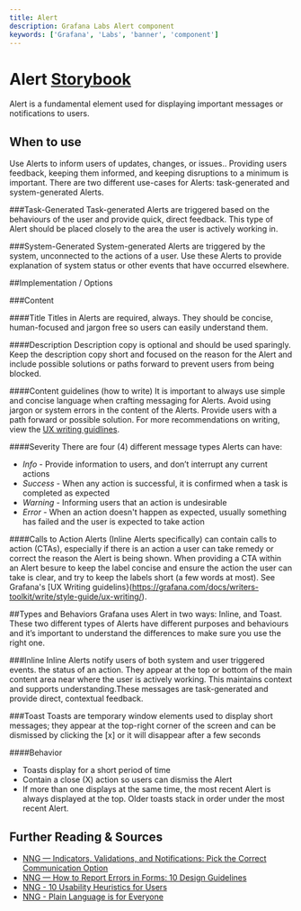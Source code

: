 ```yaml
---
title: Alert
description: Grafana Labs Alert component
keywords: ['Grafana', 'Labs', 'banner', 'component']
---
```



# Alert <Badge text='ready' color='green'></Badge> <a href='https://developers.grafana.com/ui/latest/index.html?path=/story/overlays-alert--examples' target='_blank' className='header-links'>Storybook <Icon name="external-link-alt"/> </a>

Alert is a fundamental element used for displaying important messages or notifications to users.

## When to use

Use Alerts to inform users of updates, changes, or issues.. Providing users feedback, keeping them informed, and keeping disruptions to a minimum is important. There are two different use-cases for Alerts: task-generated and system-generated Alerts.

###Task-Generated
Task-generated Alerts are triggered based on the behaviours of the user and provide quick, direct feedback. This type of Alert should be placed closely to the area the user is actively working in.

###System-Generated
System-generated Alerts are triggered by the system, unconnected to the actions of a user. Use these Alerts to provide explanation of system status or other events that have occurred elsewhere.

##Implementation / Options

###Content

####Title
Titles in Alerts are required, always. They should be concise, human-focused and jargon free so users can easily understand them.

####Description
Description copy is optional and should be used sparingly. Keep the description copy short and focused on the reason for the Alert and include possible solutions or paths forward to prevent users from being blocked.

####Content guidelines (how to write)
It is important to always use simple and concise language when crafting messaging for Alerts. Avoid using jargon or system errors in the content of the Alerts. Provide users with a path forward or possible solution. For more recommendations on writing, view the [UX writing guidlines](https://grafana.com/docs/writers-toolkit/write/style-guide/ux-writing/).

####Severity
There are four (4) different message types Alerts can have:
- *Info* - Provide information to users, and don’t interrupt any current actions
- *Success* - When any action is successful, it is confirmed when a task is completed as expected
- *Warning* - Informing users that an action is undesirable
- *Error* - When an action doesn't happen as expected, usually something has failed and the user is expected to take action

####Calls to Action
Alerts (Inline Alerts specifically) can contain calls to action (CTAs), especially if there is an action a user can take remedy or correct the reason the Alert is being shown. When providing a CTA within an Alert besure to keep the label concise and ensure the action the user can take is clear, and try to keep the labels short (a few words at most). See Grafana's [UX Writing guidelins}(https://grafana.com/docs/writers-toolkit/write/style-guide/ux-writing/).

##Types and Behaviors
Grafana uses Alert in two ways: Inline, and Toast. These two different types of Alerts have different purposes and behaviours and it’s important to understand the differences to make sure you use the right one.

###Inline
Inline Alerts notify users of both system and user triggered events. the status of an action. They appear at the top or bottom of the main content area near where the user is actively working. This maintains context and supports understanding.These messages are task-generated and provide direct, contextual feedback. 

###Toast
Toasts are temporary window elements used to display short messages; they appear at the top-right corner of the screen and can be dismissed by clicking the [x] or it will disappear after a few seconds

####Behavior
- Toasts display for a short period of time
- Contain a close (X) action so users can dismiss the Alert
- If more than one displays at the same time, the most recent Alert is always displayed at the top. Older toasts stack in order under the most recent Alert.


## Further Reading & Sources

- [NNG — Indicators, Validations, and Notifications: Pick the Correct Communication Option](https://www.nngroup.com/articles/indicators-validations-notifications/)
- [NNG — How to Report Errors in Forms: 10 Design Guidelines](https://www.nngroup.com/articles/errors-forms-design-guidelines/)
- [NNG - 10 Usability Heuristics for Users](https://www.nngroup.com/articles/ten-usability-heuristics/)
- [NNG - Plain Language is for Everyone](https://www.nngroup.com/articles/plain-language-experts/)
